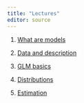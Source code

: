 ```yaml
---
title: "Lectures"
editor: source
---
```


1.  [What are models](Basics_1.qmd)

2.  [Data and description](correlation_2.qmd)

3.  [GLM basics](glm_3.qmd)

4. [Distributions](Distributions_4.qmd)

5. [Estimation](Estimation_5.qmd)
